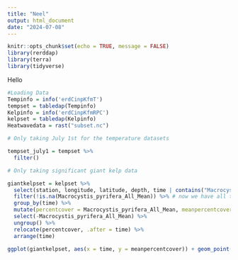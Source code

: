 ```yaml
---
title: "Neel"
output: html_document
date: "2024-07-08"
---
```


```r
knitr::opts_chunk$set(echo = TRUE, message = FALSE)
library(rerddap)
library(terra)
library(tidyverse)
```
Hello
```r
#Loading Data
Tempinfo = info('erdCinpKfmT')
tempset = tabledap(Tempinfo)
Kelpinfo = info('erdCinpKfmRPC')
kelpset = tabledap(Kelpinfo)
Heatwavedata = rast("subset.nc")
```
```r
# Only taking July 1st for the temperature datasets

tempset_july1 = tempset %>%
  filter()

# Only taking significant giant kelp data

giantkelpset = kelpset %>%
  select(station, longitude, latitude, depth, time | contains("Macrocystis_pyrifera")) %>% 
  filter(!is.na(Macrocystis_pyrifera_All_Mean)) %>% # now we have all the actual values for giant kelp cover within the time frame of the temperature dataset
  group_by(time) %>% 
  mutate(percentcover = Macrocystis_pyrifera_All_Mean, meanpercentcover = mean(percentcover)) %>% # make the percent cover easier to type and take the average of it across all locations
  select(-Macrocystis_pyrifera_All_Mean) %>%
  ungroup() %>% 
  relocate(percentcover, .after = time) %>%
  arrange(time)

ggplot(giantkelpset, aes(x = time, y = meanpercentcover)) + geom_point() + geom_line() # first look at the data 
```


